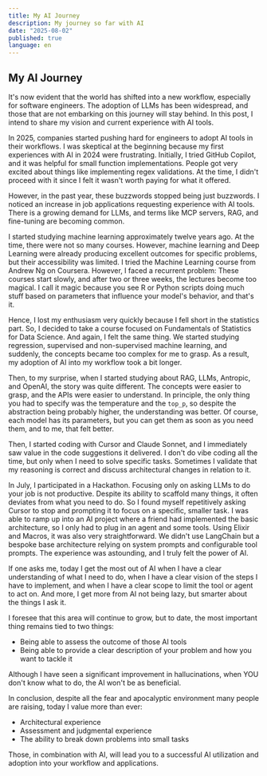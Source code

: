 ```yaml
---
title: My AI Journey
description: My journey so far with AI
date: "2025-08-02"
published: true
language: en
---
```


## My AI Journey

It's now evident that the world has shifted into a new workflow, especially for software engineers. The adoption of LLMs has
been widespread, and those that are not embarking on this journey will stay behind. In this post, I intend to share
my vision and current experience with AI tools.

In 2025, companies started pushing hard for engineers to adopt AI tools in their workflows. I was skeptical at the beginning
because my first experiences with AI in 2024 were frustrating. Initially, I tried GitHub Copilot, and it was helpful for small function
implementations. People got very excited about things like implementing regex validations. At the time, I didn't proceed with
it since I felt it wasn't worth paying for what it offered.

However, in the past year, these buzzwords stopped being just buzzwords. I noticed an increase in job applications requesting experience with AI tools. There is a growing demand for LLMs, and terms like MCP servers, RAG, and fine-tuning are becoming common.

I started studying machine learning approximately twelve years ago. At the time, there were not so many courses. However, machine learning and Deep Learning were already producing excellent outcomes
for specific problems, but their accessibility was limited. I tried the Machine Learning course from Andrew Ng on Coursera. However, I faced a recurrent problem: These courses start slowly, and after two or three weeks, the lectures become too magical. I call it magic because you see R or Python scripts doing much stuff based on parameters that influence your model's behavior, and that's it.

Hence, I lost my enthusiasm very quickly because I fell short in the statistics part. So, I decided to take a course focused on Fundamentals
of Statistics for Data Science. And again, I felt the same thing. We started studying regression, supervised and non-supervised machine learning, and suddenly, the concepts became too complex for me to grasp. As a result, my adoption of AI into my workflow took a bit longer.

Then, to my surprise, when I started studying about RAG, LLMs, Antropic, and OpenAI, the story was quite different. The concepts were easier to grasp, and the APIs were easier to understand. In principle, the only thing you had to specify was the temperature and the `top_p`, so despite the abstraction being probably higher, the understanding was better. Of course, each model has its parameters, but you can get them as soon as you need them, and to me, that felt better.

Then, I started coding with Cursor and Claude Sonnet, and I immediately saw value in the code suggestions it delivered. I don't do vibe coding all the time, but only when I need to solve specific tasks. Sometimes I validate that my reasoning is correct and discuss architectural changes in relation to it.

In July, I participated in a Hackathon. Focusing only on asking LLMs to do your job is not productive. Despite its ability to scaffold many things, it often deviates from what you need to do. So I found myself repetitively asking Cursor to stop and prompting it to focus on a specific, smaller task. I was able to ramp up into an AI project where a friend had implemented the basic architecture, so I only had to plug in an agent and some tools. Using Elixir and Macros, it was also very straightforward. We didn't use LangChain but a bespoke base architecture relying on system prompts and configurable tool prompts. The experience was astounding, and I truly felt the power of AI.

If one asks me, today I get the most out of AI when I have a clear understanding of what I need to do, when I have a clear vision of the steps I have to implement, and when I have a clear scope to limit the tool or agent to act on. And more, I get more from AI not being lazy, but smarter about the things I ask it.

I foresee that this area will continue to grow, but to date, the most important thing remains tied to two things:

- Being able to assess the outcome of those AI tools
- Being able to provide a clear description of your problem and how you want to tackle it

Although I have seen a significant improvement in hallucinations, when YOU don't know what to do, the AI won't be as beneficial.

In conclusion, despite all the fear and apocalyptic environment many people are raising, today I value more than ever:

- Architectural experience
- Assessment and judgmental experience
- The ability to break down problems into small tasks

Those, in combination with AI, will lead you to a successful AI utilization and adoption into your workflow and applications.